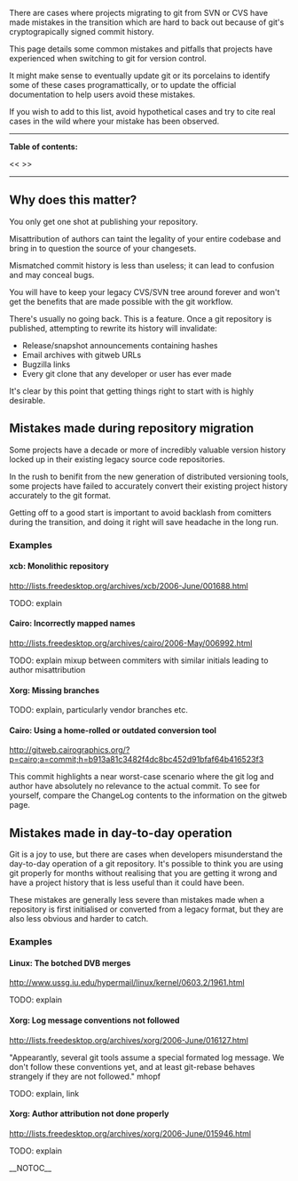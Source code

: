 There are cases where projects migrating to git from SVN or CVS have made mistakes in the transition which are hard to back out because of git's cryptograpically signed commit history.

This page details some common mistakes and pitfalls that projects have experienced when switching to git for version control.

It might make sense to eventually update git or its porcelains to identify some of these cases programattically, or to update the official documentation to help users avoid these mistakes.

If you wish to add to this list, avoid hypothetical cases and try to cite real cases in the wild where your mistake has been observed.

----
<b>Table of contents:</b>

<<<!-- ! TOC here -->>>
----

== Why does this matter? ==

You only get one shot at publishing your repository.

Misattribution of authors can taint the legality of your entire codebase and bring in to question the source of your changesets.

Mismatched commit history is less than useless; it can lead to confusion and may conceal bugs.

You will have to keep your legacy CVS/SVN tree around forever and won't get the benefits that are made possible with the git workflow.

There's usually no going back. This is a feature. Once a git repository is published, attempting to rewrite its history will invalidate:

* Release/snapshot announcements containing hashes
* Email archives with gitweb URLs
* Bugzilla links
* Every git clone that any developer or user has ever made

It's clear by this point that getting things right to start with is highly desirable.

== Mistakes made during repository migration ==

Some projects have a decade or more of incredibly valuable version history locked up in their existing legacy source code repositories.

In the rush to benifit from the new generation of distributed versioning tools, some projects have failed to accurately convert their existing project history accurately to the git format.

Getting off to a good start is important to avoid backlash from comitters during the transition, and doing it right will save headache in the long run.

=== Examples ===
==== xcb: Monolithic repository ====

http://lists.freedesktop.org/archives/xcb/2006-June/001688.html

TODO: explain

==== Cairo: Incorrectly mapped names ====

http://lists.freedesktop.org/archives/cairo/2006-May/006992.html

TODO: explain mixup between commiters with similar initials leading to author misattribution

==== Xorg: Missing branches ====

TODO: explain, particularly vendor branches etc.

==== Cairo: Using a home-rolled or outdated conversion tool ====

http://gitweb.cairographics.org/?p=cairo;a=commit;h=b913a81c3482f4dc8bc452d91bfaf64b416523f3

This commit highlights a near worst-case scenario where the git log and author have absolutely no relevance to the actual commit. To see for yourself, compare the ChangeLog contents to the information on the gitweb page.

== Mistakes made in day-to-day operation ==

Git is a joy to use, but there are cases when developers misunderstand the day-to-day operation of a git repository. It's possible to think you are using git properly for months without realising that you are getting it wrong and have a project history that is less useful than it could have been.

These mistakes are generally less severe than mistakes made when a repository is first initialised or converted from a legacy format, but they are also less obvious and harder to catch.

=== Examples ===
==== Linux: The botched DVB merges ====

http://www.ussg.iu.edu/hypermail/linux/kernel/0603.2/1961.html

TODO: explain

==== Xorg: Log message conventions not followed ====

http://lists.freedesktop.org/archives/xorg/2006-June/016127.html

"Appearantly, several git tools assume a special formated log message.
We don't follow these conventions yet, and at least git-rebase behaves
strangely if they are not followed." mhopf

TODO: explain, link

==== Xorg: Author attribution not done properly ====

http://lists.freedesktop.org/archives/xorg/2006-June/015946.html

TODO: explain

__NOTOC__